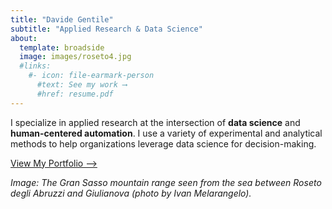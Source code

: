 ```yaml
---
title: "Davide Gentile"
subtitle: "Applied Research & Data Science"
about:
  template: broadside
  image: images/roseto4.jpg
  #links:
    #- icon: file-earmark-person
      #text: See my work ⟶
      #href: resume.pdf
---
```


I specialize in applied research at the intersection of **data science** and **human-centered automation**. I use a variety of experimental and analytical methods to help organizations leverage data science for decision-making.

[View My Portfolio ⟶](projects.qmd)

*Image: The Gran Sasso mountain range seen from the sea between Roseto degli Abruzzi and Giulianova (photo by Ivan Melarangelo).*
